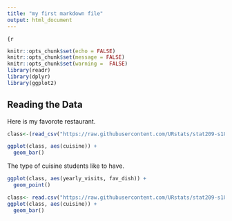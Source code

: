 ---
title: "my first markdown file"
output: html_document
---
```{r
```

```{r setup, include=FALSE}
knitr::opts_chunk$set(echo = FALSE)
knitr::opts_chunk$set(message = FALSE)
knitr::opts_chunk$set(warning =  FALSE)
library(readr)
library(dplyr)
library(ggplot2)
```

## Reading the Data

Here is my favorote restaurant. 

```{r}
class<-(read_csv("https://raw.githubusercontent.com/URstats/stat209-s18-fanyiming33/master/fav_restaurants.csv"))
```

```{r}
ggplot(class, aes(cuisine)) +
  geom_bar()

```

The type of cuisine students like to have. 

```{r}
ggplot(class, aes(yearly_visits, fav_dish)) +
  geom_point()

```

```{r}
class<- read.csv("https://raw.githubusercontent.com/URstats/stat209-s18-fanyiming33/master/fav_restaurants.csv")
ggplot(class, aes(cuisine)) +
  geom_bar()
```

